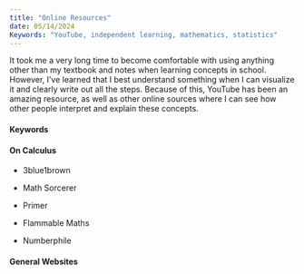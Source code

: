 ```yaml
---
title: "Online Resources"
date: 05/14/2024
Keywords: "YouTube, independent learning, mathematics, statistics"
---
```


It took me a very long time to become comfortable with using anything other than my textbook and notes when learning concepts in school. However, I've learned that I best understand something when I can visualize it and clearly write out all the steps. Because of this, YouTube has been an amazing resource, as well as other online sources where I can see how other people interpret and explain these concepts.

#### Keywords

#### On Calculus

-   3blue1brown

-   Math Sorcerer

-   Primer

-   Flammable Maths

-   Numberphile

#### General Websites
